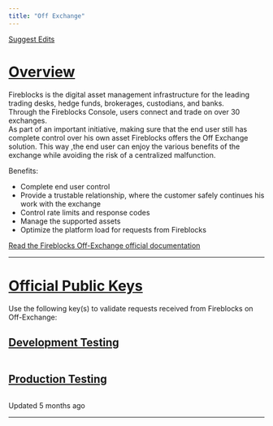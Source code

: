 ```yaml
---
title: "Off Exchange"
---
```


[Suggest Edits](/edit/off-exchange)

# [Overview](#overview)

Fireblocks is the digital asset management infrastructure for the leading trading desks, hedge funds, brokerages, custodians, and banks.  
Through the Fireblocks Console, users connect and trade on over 30 exchanges.  
As part of an important initiative, making sure that the end user still has complete control over his own asset Fireblocks offers the Off Exchange solution. This way ,the end user can enjoy the various benefits of the exchange while avoiding the risk of a centralized malfunction.

Benefits:

*   Complete end user control
*   Provide a trustable relationship, where the customer safely continues his work with the exchange
*   Control rate limits and response codes
*   Manage the supported assets
*   Optimize the platform load for requests from Fireblocks

[Read the Fireblocks Off-Exchange official documentation](https://fireblocks.github.io/fireblocks-off-exchange/)

* * *

# [Official Public Keys](#official-public-keys)

Use the following key(s) to validate requests received from Fireblocks on Off-Exchange:

## [Development Testing](#development-testing)
```

```
## [Production Testing](#production-testing)
```

```

Updated 5 months ago

* * *